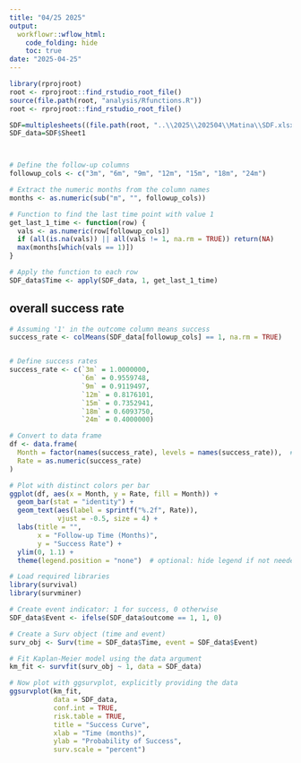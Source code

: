 ```yaml
---
title: "04/25 2025"
output:
  workflowr::wflow_html:
    code_folding: hide
    toc: true
date: "2025-04-25"
---
```





```r
library(rprojroot)
root <- rprojroot::find_rstudio_root_file()
source(file.path(root, "analysis/Rfunctions.R"))
root <- rprojroot::find_rstudio_root_file()
```




```r
SDF=multiplesheets((file.path(root, "..\\2025\\202504\\Matina\\SDF.xlsx")))
SDF_data=SDF$Sheet1



# Define the follow-up columns
followup_cols <- c("3m", "6m", "9m", "12m", "15m", "18m", "24m")

# Extract the numeric months from the column names
months <- as.numeric(sub("m", "", followup_cols))

# Function to find the last time point with value 1
get_last_1_time <- function(row) {
  vals <- as.numeric(row[followup_cols])
  if (all(is.na(vals)) || all(vals != 1, na.rm = TRUE)) return(NA)
  max(months[which(vals == 1)])
}

# Apply the function to each row
SDF_data$Time <- apply(SDF_data, 1, get_last_1_time)


```



## overall success rate 

```r
# Assuming '1' in the outcome column means success
success_rate <- colMeans(SDF_data[followup_cols] == 1, na.rm = TRUE)


# Define success rates
success_rate <- c(`3m` = 1.0000000,
                  `6m` = 0.9559748,
                  `9m` = 0.9119497,
                  `12m` = 0.8176101,
                  `15m` = 0.7352941,
                  `18m` = 0.6093750,
                  `24m` = 0.4000000)

# Convert to data frame
df <- data.frame(
  Month = factor(names(success_rate), levels = names(success_rate)),  # preserve order
  Rate = as.numeric(success_rate)
)

# Plot with distinct colors per bar
ggplot(df, aes(x = Month, y = Rate, fill = Month)) +
  geom_bar(stat = "identity") +
  geom_text(aes(label = sprintf("%.2f", Rate)),
            vjust = -0.5, size = 4) +
  labs(title = "",
       x = "Follow-up Time (Months)",
       y = "Success Rate") +
  ylim(0, 1.1) +
  theme(legend.position = "none")  # optional: hide legend if not needed
```


```r
# Load required libraries
library(survival)
library(survminer)

# Create event indicator: 1 for success, 0 otherwise
SDF_data$Event <- ifelse(SDF_data$outcome == 1, 1, 0)

# Create a Surv object (time and event)
surv_obj <- Surv(time = SDF_data$Time, event = SDF_data$Event)

# Fit Kaplan-Meier model using the data argument
km_fit <- survfit(surv_obj ~ 1, data = SDF_data)

# Now plot with ggsurvplot, explicitly providing the data
ggsurvplot(km_fit,
           data = SDF_data,
           conf.int = TRUE,
           risk.table = TRUE,
           title = "Success Curve",
           xlab = "Time (months)",
           ylab = "Probability of Success",
           surv.scale = "percent")
```